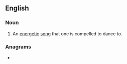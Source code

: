 {{also|toe-tapper}}
==English==

===Noun===
{{en-noun}}

# {{lb|en|informal}} An [[energetic]] [[song]] that one is compelled to dance to.

===Anagrams===
* {{anagrams|en|poperetta}}